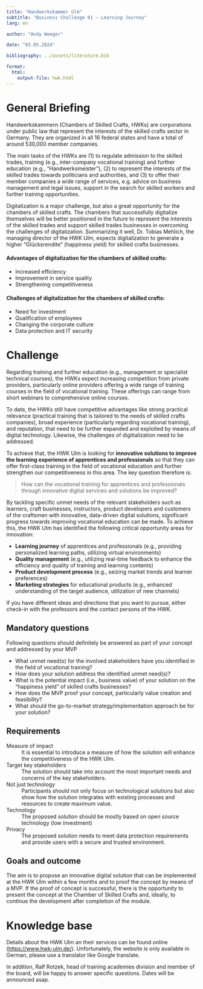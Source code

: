 ```yaml
---
title: "Handwerkskammer Ulm"  
subtitle: "Business Challenge 01 — Learning Journey"
lang: en

author: "Andy Weeger"

date: "03.05.2024"

bibliography: ../assets/literature.bib

format: 
  html:
    output-file: hwk.html
---
```



# General Briefing

Handwerkskammern (Chambers of Skilled Crafts, HWKs) are corporations under public law that represent the interests of the skilled crafts sector in Germany. They are organized in all 16 federal states and have a total of around 530,000 member companies.

The main tasks of the HWKs are (1) to regulate admission to the skilled trades, training (e.g., inter-company vocational training) and further education (e.g., "Handwerksmeister"), (2) to represent the interests of the skilled trades towards politicians and authorities, and (3) to offer their member companies a wide range of services, e.g. advice on business management and legal issues, support in the search for skilled workers and further training opportunities.

Digitalization is a major challenge, but also a great opportunity for the chambers of skilled crafts. The chambers that successfully digitalize themselves will be better positioned in the future to represent the interests of the skilled trades and support skilled trades businesses in overcoming the challenges of digitalization. Summarizing it well, Dr. Tobias Mehlich, the managing director of the HWK Ulm, expects digitalization to generate a higher  "Glücksrendite" (happiness yield) for skilled crafts businesses.

#### Advantages of digitalization for the chambers of skilled crafts:

- Increased efficiency
- Improvement in service quality
- Strengthening competitiveness

#### Challenges of digitalization for the chambers of skilled crafts:

- Need for investment
- Qualification of employees
- Changing the corporate culture
- Data protection and IT security

# Challenge

Regarding training and further education (e.g., management or specialist technical courses), the HWKs expect increasing competition from private providers, particularly online providers offering a wide range of training courses in the field of vocational training. These offerings can range from short webinars to comprehensive online courses. 

To date, the HWKs still have competitive advantages like strong practical relevance (practical training that is tailored to the needs of skilled crafts companies), broad experience (particularly regarding vocational training), and reputation, that need to be further expanded and exploited by means of digital technology. Likewise, the challenges of digitialization need to be addressed.

To achieve that, the HWK Ulm is looking for **innovative solutions to improve the learning experience of apprentices and professionals** so that they can offer first-class training in the field of vocational education and further strengthen our competitiveness in this area. The key question therefore is:

> How can the vocational training for apprentices and professionals through innovative digital services and solutions be improved?

By tackling specific unmet needs of the relevant stakeholders such as learners,  craft businesses, instructors, product developers and customers of the craftsmen with innovative, data-driven digital solutions, significant progress towards improving vocational education can be made. To achieve this, the HWK Ulm has identified the following critical opportunity areas for innovation:

- **Learning journey** of apprentices and professionals (e.g., providing personalized learning paths, utilizing virtual environments)
- **Quality management** (e.g., utilizing real-time feedback to enhance the efficiency and quality of training and learning contents)
- **Product development process** (e.g., seizing market trends and learner preferences)
- **Marketing strategies** for educational products (e.g., enhanced understanding of the target audience, utilization of new channels)

If you have different ideas and directions that you want to pursue, either check-in with the professors and the contact persons of the HWK.

## Mandatory questions

Following questions should definitely be answered as part of your concept and addressed by your MVP

- What unmet need(s) for the involved stakeholders have you identified in the field of vocational training?
- How does your solution address the identified unmet need(s)? 
- What is the potential impact (i.e., business value) of your solution on the "happiness yield" of skilled crafts businesses?
- How does the MVP proof your concept, particularly value creation and feasibility?
- What should the go-to-market strategy/implementation approach be for your solution?

## Requirements

Measure of impact
: It is essential to introduce a measure of how the solution will enhance the competitiveness of the HWK Ulm.

Target key stakeholders
: The solution should take into account the most important needs and concerns of the key stakeholders.

Not just technology
: Participants should not only focus on technological solutions but also show how the solution integrates with existing processes and resources to create maximum value. 

Technology
: The proposed solution should be mostly based on open source technology (low investment)

Privacy
: The proposed solution needs to meet data protection requirements and provide users with a secure and trusted environment.


## Goals and outcome

The aim is to propose an innovative digital solution that can be implemented at the HWK Ulm within a few months and to proof the concept by means of a MVP. If the proof of concept is successful, there is the opportunity to present the concept at the Chamber of Skilled Crafts and, ideally, to continue the development after completion of the module.

# Knowledge base

Details about the HWK Ulm an their services can be found online ([https://www.hwk-ulm.de/](https://www.hwk-ulm.de/)). Unfortunately, the website is only available in German, please use a translator like Google translate.

In addition, Ralf Rotzek, head of training academies division and member of the board, will be happy to answer specific questions. Dates will be announced asap.
